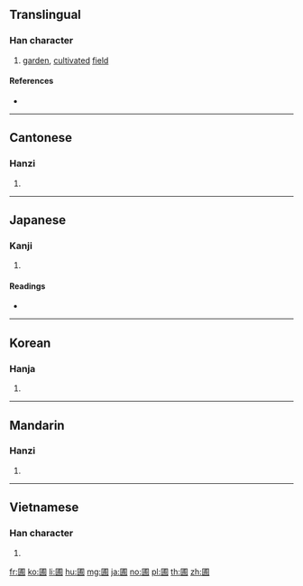 ==Translingual==

===Han character===
{{Han char|rn=31|rad=囗|as=07|sn=10|four=60227|canj=WIJB|ids=⿴囗甫}}

# [[garden]], [[cultivated]] [[field]]

====References====
* {{Han ref|kx=0218.210|dkj=04774|dj=0446.220|hdz=10718.150|uh=5703|ud=22275|bh=AE45|bd=44613}}

----

==Cantonese==

===Hanzi===
{{yue-hanzi|jyut=[[bou2]], [[pou2]]|y=bou2, pou2}}

# {{defn|lang=yue|sort=囗07}}

----

==Japanese==

===Kanji===
{{ja-kanji|grade=|rs=囗07}}

# {{defn|lang=ja|sort=囗07}}

====Readings====
* {{ja-readings|on=[[ほ]] (ho)|kun=[[はたけ]] (hatake)}}

----

==Korean==

===Hanja===
{{ko-hanja|hangeul=포|rv=po|mr=p'o}}

# {{defn|lang=ko|sort=囗07}}

----

==Mandarin==

===Hanzi===
{{cmn-hanzi|pin=[[pǔ]] ([[pu3]])|wg=p'u<sup>3</sup>}}

# {{defn|lang=cmn|sort=囗07}}

----

==Vietnamese==

===Han character===
{{vi-hantu|[[bo]]|rs=囗07}}

# {{defn|lang=vi|sort=囗07}}

[[fr:圃]]
[[ko:圃]]
[[li:圃]]
[[hu:圃]]
[[mg:圃]]
[[ja:圃]]
[[no:圃]]
[[pl:圃]]
[[th:圃]]
[[zh:圃]]